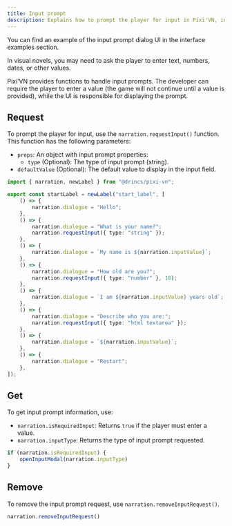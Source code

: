 ```yaml
---
title: Input prompt
description: Explains how to prompt the player for input in Pixi'VN, including usage, retrieval, and removal of input requests.
---
```



<Callout title="UI screen" type="info">

You can find an example of the input prompt dialog UI in the <DynamicLink href="/start/interface-examples#input-prompt">interface examples</DynamicLink> section.

</Callout>

In visual novels, you may need to ask the player to enter text, numbers, dates, or other values.

Pixi’VN provides functions to handle input prompts. The developer can require the player to enter a value (the game will not continue until a value is provided), while the <DynamicLink href="/start/interface">UI</DynamicLink> is responsible for displaying the prompt.

## Request

To prompt the player for input, use the `narration.requestInput()` function.
This function has the following parameters:

- `props`: An object with input prompt properties:
  - `type` (Optional): The type of input prompt (string).
- `defaultValue` (Optional): The default value to display in the input field.

```ts title="labels/startLabel.ts"
import { narration, newLabel } from "@drincs/pixi-vn";

export const startLabel = newLabel("start_label", [
    () => {
        narration.dialogue = "Hello";
    },
    () => {
        narration.dialogue = "What is your name?";
        narration.requestInput({ type: "string" });
    },
    () => {
        narration.dialogue = `My name is ${narration.inputValue}`;
    },
    () => {
        narration.dialogue = "How old are you?";
        narration.requestInput({ type: "number" }, 18);
    },
    () => {
        narration.dialogue = `I am ${narration.inputValue} years old`;
    },
    () => {
        narration.dialogue = "Describe who you are:";
        narration.requestInput({ type: "html textarea" });
    },
    () => {
        narration.dialogue = `${narration.inputValue}`;
    },
    () => {
        narration.dialogue = "Restart";
    },
]);
```

<InputPrompt />

## Get

To get input prompt information, use:

- `narration.isRequiredInput`: Returns `true` if the player must enter a value.
- `narration.inputType`: Returns the type of input prompt requested.

```typescript
if (narration.isRequiredInput) {
    openInputModal(narration.inputType)
}
```

## Remove

To remove the input prompt request, use `narration.removeInputRequest()`.

```typescript
narration.removeInputRequest()
```
